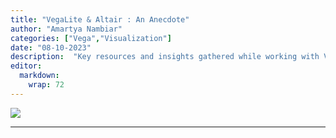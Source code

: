 ```yaml
---
title: "VegaLite & Altair : An Anecdote"
author: "Amartya Nambiar"
categories: ["Vega","Visualization"]
date: "08-10-2023"
description:  "Key resources and insights gathered while working with Vegalite and Altair."
editor: 
  markdown: 
    wrap: 72
---
```



::: {style="width:70%;"}
![](vegalite+altair_logo.png){fig-align="center"}
:::

---

```{=html}
<!DOCTYPE html>
<html lang="en">
<head>
  <meta charset="UTF-8">
  <title>Vega-Lite Chart</title>
  <script src="https://cdn.jsdelivr.net/npm/vega@5"></script>
  <script src="https://cdn.jsdelivr.net/npm/vega-lite@5"></script>
  <script src="https://cdn.jsdelivr.net/npm/vega-embed@6"></script>
</head>
<body>
  <div id="vega-chart"></div>
 
  <script>
    var spec = {
  "$schema": "https://vega.github.io/schema/vega-lite/v5.json",
  "height": 300,
 "width":800,
  "title": {
    "text": "Nucleotide position histogram",
    "fontSize": 16,
    "fontWeight": "bold"
  },
  "data": {
    "url": "https://raw.githubusercontent.com/amartyanambiar/gsoc-blog/main/posts/Vega_Sheet/nucleotide-distribution",
    "format": {"type": "tsv"}
  },
  "transform": [
    {"fold": ["A", "T", "C", "G", "N"]},
    {
      "calculate": "{'A':4, 'T':3, 'C':2, 'G':1, 'N':0}[datum.key]",
      "as": "order"
    },
    {"calculate": "datum.pos * 1", "as": "pos"}
  ],
  "encoding": {
    "x": {
      "field": "pos",
      "type": "quantitative",
      "scale": {"domain": [1, 500]}
    },
    "tooltip": [
      {"field": "pos", "title": "Position"},
      {"field": "A", "type": "quantitative"},
      {"field": "T", "type": "quantitative"},
      {"field": "C", "type": "quantitative"},
      {"field": "G", "type": "quantitative"},
      {"field": "N", "type": "quantitative"}
    ]
  },
  "layer": [
    {
      "width": 800,
      "mark": {"type": "area", "line": {"size": 2}},
      "params": [
        {
          "name": "nuc",
          "select": {"type": "point", "fields": ["key"]},
          "bind": "legend"
        }
      ],
      "transform": [{"filter": {"param": "nuc", "empty": true}}],
      "encoding": {
        "x": {
          "field": "pos",
          "type": "quantitative",
          "axis": {"labelAngle": -20, "tickCount": 56}
        },
        "y": {
          "field": "value",
          "type": "quantitative",
          "stack": "zero",
          "scale": {"domain": [0, 100]},
          "axis": {"tickCount": 4, "grid": true}
        },
        "color": {
          "scale": {
            "domain": ["A", "T", "C", "G", "N"],
            "range": [
              "rgb(16, 150, 24)",
              "rgb(220, 57, 18)",
              "rgb(51, 102, 204)",
              "rgb(255, 153, 0)",
              "rgb(138, 65, 23)"
            ]
          },
          "field": "key",
          "type": "ordinal",
          "title": "Shift+Click for nucleotide multi-selection"
        },
        "order": {"field": "order", "type": "ordinal"},
        "opacity": {"value": 0.7}
      }
    },
    {
      "mark": "rule",
      "params": [
        {
          "name": "hover",
          "select": {
            "type": "point",
            "on": "mousemove",
            "clear": "mouseout",
            "nearest": true
          }
        },
        {
          "name": "zoom",
          "bind": "scales",
          "select": {
            "type": "interval",
            "encodings": ["x"],
            "zoom": "wheel!",
            "mark": {"fill": "#111", "fillOpacity": 0.5, "stroke": "#595959"}
          }
        }
      ],
      "encoding": {
        "color": {
          "condition": {"param": "hover", "empty": false, "value": "#595959"},
          "value": "transparent"
        }
      }
    }
  ],
  "config": {
    "view": {"stroke": "transparent"},
    "axis": {
      "grid": false,
      "title": null,
      "domain": false,
      "tickColor": "#ccc",
      "labelColor": "#666",
      "labelFontSize": 12,
      "titleFontSize": 14,
      "titleFontWeight": "normal"
    },
    "legend": {
      "labelFontSize": 14,
      "labelFontWeight": "bold",
      "labelFont": "Lucida Grande",
      "orient": "bottom",
      "titleFontSize": 9,
      "titleFontWeight": "lighter"
    },
    "title": {"fontSize": 20, "font": "Lucida Grande", "fontWeight": "normal"}
  }
};

    vegaEmbed('#vega-chart', spec)
      .then(function(result) {})
      .catch(console.error);
  </script>
</body>
</html>
```
